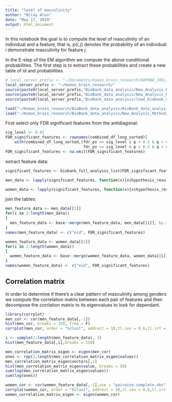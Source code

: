 ```yaml
---
title: "level of masculinity"
author: "Nitay Alon"
date: "May 17, 2019"
output: html_document
---
```


In this notebook the goal is to compute the level of masculinity of an individual and a feature, that is, $p(i,j)$ denotes the probability of an individual $i$ demonstrate masculinity for feature $j$.

In the E-step of the EM algorithm we compute the above conditional probabilities. The first step is to extract these probabilities and create a new table of id and probabilities.

```r
# local_server_prefix <- "~/Documents/Human_brain_research/DAPHNA_JOEL/"
local_server_prefix <- "~/Human_brain_research/"
source(paste0(local_server_prefix,"BioBank_data_analysis/New_Analysis_Method/Residuals_analysis_methods/analyze_full_brain_feature.R"))
source(paste0(local_server_prefix,"BioBank_data_analysis/New_Analysis_Method/Residuals_analysis_methods/method_helper.R"))
source(paste0(local_server_prefix,"BioBank_data_analysis/load_biobank_data.R"))

load("~/Human_brain_research/BioBank_data_analysis/BioBank_data_analysis_total.RData")
load("~/Human_brain_research/BioBank_data_analysis/New_Analysis_Method/Residuals_analysis_methods/Results/combined_df_long_sorted.RData")
```

First select only FDR significant features from the antidiagonal: 
```r
sig_level <- 0.01
FDR_significant_features <- rownames(combined_df_long_sorted)[
    with(combined_df_long_sorted,(fdr_pv <= sig_level & p < 0.5 & q > 0.5 |
                                  fdr_pv <= sig_level & p > 0.5 & q < 0.5))]  
FDR_significant_features <- na.omit(FDR_significant_features)
```

extract feature data:
```r
significant_features <- biobank_full_analysis_list[FDR_significant_features]

men_data <- lapply(significant_features, function(x){x$hypothesis_results$pure_type_vs_mixed_gender_em_results$alternative_hypothesis$men_responsebilities})

women_data <- lapply(significant_features, function(x){x$hypothesis_results$pure_type_vs_mixed_gender_em_results$alternative_hypothesis$women_responsebilities})
```

join the tables:
```r
men_feature_data <- men_data[[1]]
for(i in 2:length(men_data))
{
  men_feature_data <- base::merge(men_feature_data, men_data[[i]], by.x = "eid", by.y = "eid")
}
names(men_feature_data) <- c("eid", FDR_significant_features)
```

```r
women_feature_data <- women_data[[1]]
for(i in 2:length(women_data))
{
  women_feature_data <- base::merge(women_feature_data, women_data[[i]], by.x = "eid", by.y = "eid")
}
names(women_feature_data) <- c("eid", FDR_significant_features)
```

## Correlation matrix

In order to determine if there's a clear pattern of masculinity among genders we compute the correlation matrix between each pair of features and then decompose the corrlation matrix to its eigenvalues to look for dependant.
```r
library(corrplot)
men_cor <- cor(men_feature_data[,-1])
hist(men_cor, breaks = 150, freq = F)
corrplot(men_cor, order = "hclust", addrect = 10,tl.cex = 0.6,tl.srt = 45)
```

```r
i <- sample(2:length(men_feature_data), 1)
hist(men_feature_data[,i],breaks = 150)
```


```r
men_correlation_matrix_eigen <- eigen(men_cor)
ones <- rep(1,length(men_correlation_matrix_eigen$values))
men_correlation_matrix_eigen$vectors[,1]
hist(men_correlation_matrix_eigen$value, breaks = 50)
sum(log(men_correlation_matrix_eigen$values))
sum(log(ones))
```

```r
women_cor <- cor(women_feature_data[,-1],use = "pairwise.complete.obs")
corrplot(women_cor, order = "hclust", addrect = 10,tl.cex = 0.6,tl.srt = 45)
women_correlation_matrix_eigen <- eigen(women_cor)
```




